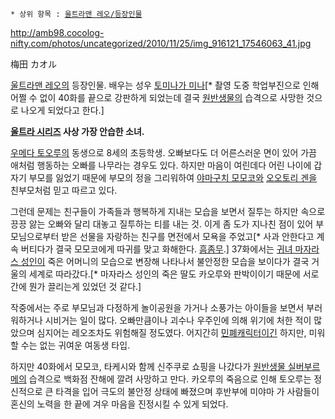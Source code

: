  * 상위 항목 : [[울트라맨 레오/등장인물]]

http://amb98.cocolog-nifty.com/photos/uncategorized/2010/11/25/img_916121_17546063_41.jpg

梅田 カオル

[[울트라맨 레오]]의 등장인물. 배우는 성우 [[토미나가 미나]][* 촬영 도중 학업부진으로 인해 어쩔 수 없이 40화를 끝으로 강판하게 되었는데 결국 [[원반생물]]의 습격으로 사망한 것으로 나오게 되었다고 한다.]

'''[[울트라 시리즈]] 사상 가장 안습한 소녀.'''

[[우메다 토오루]]의 동생으로 8세의 초등학생. 오빠보다도 더 어른스러운 면이 있어 가끔 애처럼 행동하는 오빠를 나무라는 경우도 있다. 하지만 마음이 여린데다 어린 나이에 갑자기 부모를 잃었기 때문에 부모의 정을 그리워하여 [[야마구치 모모코]]와 [[오오토리 겐]]을 친부모처럼 믿고 따르고 있다.

그런데 문제는 친구들이 가족들과 행복하게 지내는 모습을 보면서 질투는 하지만 속으로 끙끙 앓는 오빠와 달리 대놓고 질투하는 티를 내는 것. 이게 좀 도가 지나친 점이 있어 부모님으로부터 받은 선물을 자랑하는 친구를 면전에서 모욕을 주었고[* 사과 안한다고 계속 버티다가 결국 모모코에게 따귀를 맞고 화해한다. [[흠좀무]].] 37화에서는 [[귀녀 마자라스 성인]]이 죽은 어머니의 모습으로 변장해 나타나서 불안정한 모습을 보이다가 결국 거울의 세계로 따라갔다.[* 마자라스 성인의 죽은 딸도 카오루와 판박이이기 때문에 서로 간에 뭔가 끌리는게 있었던 것 같다.] 

작중에서는 주로 부모님과 다정하게 놀이공원을 가거나 소풍가는 아이들을 보면서 부러워하거나 시비거는 일이 많다. 오빠만큼이나 괴수나 우주인에 의해 위기에 처한 적이 많았으며 심지어는 레오조차도 위험해질 정도였다. 어지간히 [[민폐]]캐릭터이긴 하지만, 미워할 수는 없는 귀여운 여동생 타입.

하지만 40화에서 모모코, 타케시와 함께 신주쿠로 쇼핑을 나갔다가 [[원반생물 실버부르메]]의 습격으로 백화점 잔해에 깔려 사망하고 만다. 카오루의 죽음으로 인해 토오루는 정신적으로 큰 타격을 입어 극도의 불안정 상태에 빠졌으며 후반부에 미야마 가 사람들이 혼신의 노력을 한 끝에 겨우 마음을 진정시킬 수 있게 되었다. 
